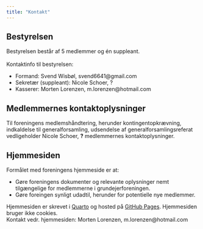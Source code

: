 ```yaml
---
title: "Kontakt"
---
```



## Bestyrelsen

Bestyrelsen består af 5 medlemmer og én suppleant.\
\
Kontaktinfo til bestyrelsen:

-   Formand: Svend Wisbøl, svend6641@gmail.com
-   Sekretær (suppleant): Nicole Schoer, ?
-   Kasserer: Morten Lorenzen, m.lorenzen@hotmail.com



## Medlemmernes kontaktoplysninger

Til foreningens medlemshåndtering, herunder kontingentopkrævning, indkaldelse til generalforsamling, udsendelse af generalforsamlingsreferat vedligeholder Nicole Schoer, **?** medlemmernes kontaktoplysninger.



## Hjemmesiden

Formålet med foreningens hjemmeside er at:

-   Gøre foreningens dokumenter og relevante oplysninger nemt tilgængelige for medlemmerne i grundejerforeningen.
-   Gøre foreingen synligt udadtil, herunder for potentielle nye medlemmer.

Hjemmesiden er skrevet i [Quarto](https://quarto.org/) og hosted på [GitHub Pages](https://github.com/groennaessebakker/web_groennaesse). Hjemmesiden bruger ikke cookies.\
Kontakt vedr. hjemmesiden: Morten Lorenzen, m.lorenzen@hotmail.com 

